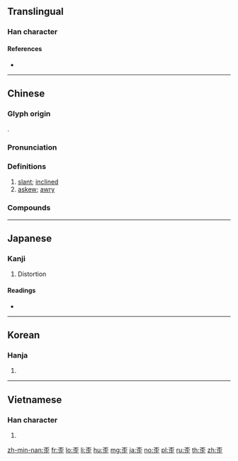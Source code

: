 ==Translingual==

===Han character===
{{Han char|rn=77|rad=止|as=05|sn=9|four=10101|canj=MFMYM|ids=⿱不正}}

====References====
* {{Han ref|kx=0576.120|dkj=16286|dj=0966.150|hdz=21441.130|uh=6B6A|ud=27498|bh=AC6E|bd=44142}}

----

==Chinese==
{{zh-forms}}

===Glyph origin===
{{Han etym}}
{{Han compound|不|正|ls=ic|t1=not|t2=proper}}.

===Pronunciation===
{{zh-pron
|m=wāi
|ma=Zh-wai.ogg
|c=waai1,me2
|c_note = me2 - colloquial and possibly etymologically unrelated
|h=pfs=vâi
|md=
|mn=oai
|w=
|mc=y
|oc=y
|cat=a
}}

===Definitions===
{{zh-hanzi}}

# [[slant]]; [[inclined]]
# [[askew]]; [[awry]]

===Compounds===
{{zh-der|七扭八歪|喪聲歪氣|多歪多妒|側歪|一溜歪斜|七歪八扭|七歪八倒|口乖心歪|歪談亂道|歪廝纏|歪纏|病病歪歪|歪著|歪擺佈|歪打正著|歪斜|歪七扭八|皮賴歪派|歪歪扭扭|歪談亂講|禿歪剌|目瞪口歪|揣歪捏怪|東歪西倒|歪歪|歪門邪道|歪嘴喊人|歪主意|歪曲|歪話|歪風邪氣|歪風|歪詩|歪行貨|歪才|歪心邪意|歪剌骨|歪哥|東倒西歪|歪憋|歪派|晌午歪|迆邐歪斜|調歪|鼻塌嘴歪|邪門歪道|西歪東倒}}

----

==Japanese==

===Kanji===
{{ja-kanji|grade=|rs=止05}}

# Distortion

====Readings====
* {{ja-readings|on=[[わい]] (wai)|kun=[[ゆがむ]] (yugamu), [[ひずみ]] (hizumi)}}

----

==Korean==

===Hanja===
{{ko-hanja|hangeul=[[아]], [[왜]], [[외]]|eumhun=|rv=a, wae, oe|mr=a, wae, oe|y=, oy}}

# {{defn|lang=ko|sort=止05}}

----

==Vietnamese==

===Han character===
{{vi-hantu|[[quay]], [[oa]], [[oai]]|rs=止05}}

# {{defn|lang=vi|sort=止05}}

[[zh-min-nan:歪]]
[[fr:歪]]
[[lo:歪]]
[[li:歪]]
[[hu:歪]]
[[mg:歪]]
[[ja:歪]]
[[no:歪]]
[[pl:歪]]
[[ru:歪]]
[[th:歪]]
[[zh:歪]]